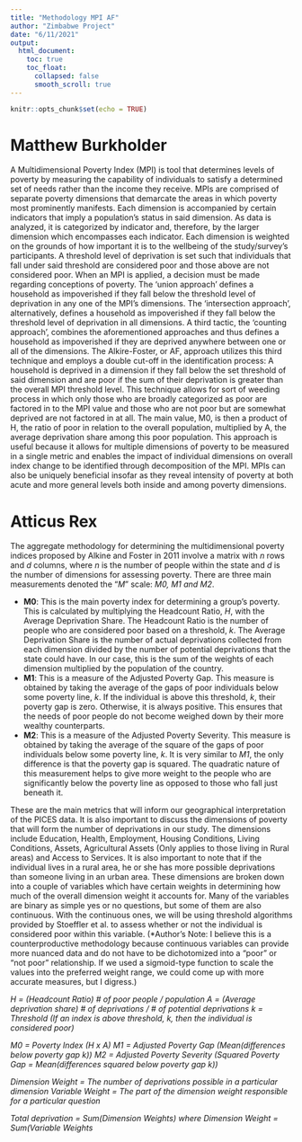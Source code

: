 ```yaml
---
title: "Methodology MPI AF"
author: "Zimbabwe Project"
date: "6/11/2021"
output:
  html_document:
    toc: true
    toc_float:
      collapsed: false
      smooth_scroll: true
---
```


```r
knitr::opts_chunk$set(echo = TRUE)
```


# Matthew Burkholder

A Multidimensional Poverty Index (MPI) is tool that determines levels of poverty by measuring the capability of individuals to satisfy a determined set of needs rather than the income they receive. MPIs are comprised of separate poverty dimensions that demarcate the areas in which poverty most prominently manifests. Each dimension is accompanied by certain indicators that imply a population’s status in said dimension. As data is analyzed, it is categorized by indicator and, therefore, by the larger dimension which encompasses each indicator. Each dimension is weighted on the grounds of how important it is to the wellbeing of the study/survey’s participants. A threshold level of deprivation is set such that individuals that fall under said threshold are considered poor and those above are not considered poor. When an MPI is applied, a decision must be made regarding conceptions of poverty. The ‘union approach’ defines a household as impoverished if they fall below the threshold level of deprivation in any one of the MPI’s dimensions. The ‘intersection approach’, alternatively, defines a household as impoverished if they fall below the threshold level of deprivation in all dimensions. A third tactic, the ‘counting approach’, combines the aforementioned approaches and thus defines a household as impoverished if they are deprived anywhere between one or all of the dimensions. The Alkire-Foster, or AF, approach utilizes this third technique and employs a double cut-off in the identification process: A household is deprived in a dimension if they fall below the set threshold of said dimension and are poor if the sum of their deprivation is greater than the overall MPI threshold level. This technique allows for sort of weeding process in which only those who are broadly categorized as poor are factored in to the MPI value and those who are not poor but are somewhat deprived are not factored in at all. The main value, M0, is then a product of H, the ratio of poor in relation to the overall population, multiplied by A, the average deprivation share among this poor population. This approach is useful because it allows for multiple dimensions of poverty to be measured in a single metric and enables the impact of individual dimensions on overall index change to be identified through decomposition of the MPI. MPIs can also be uniquely beneficial insofar as they reveal intensity of poverty at both acute and more general levels both inside and among poverty dimensions.



# Atticus Rex

The aggregate methodology for determining the multidimensional poverty indices proposed by Alkine and Foster in 2011 involve a matrix with *n* rows and *d* columns, where *n* is the number of people within the state and *d* is the number of dimensions for assessing poverty. There are three main measurements denoted the "*M*" scale: *M0, M1 and M2*. 

* **M0**: This is the main poverty index for determining a group's poverty. This is calculated by multiplying the Headcount Ratio, *H*, with the Average Deprivation Share. The Headcount Ratio is the number of people who are considered poor based on a threshold, *k*. The Average Deprivation Share is the number of actual deprivations collected from each dimension divided by the number of potential deprivations that the state could have. In our case, this is the sum of the weights of each dimension multiplied by the population of the country. 
* **M1**: This is a measure of the Adjusted Poverty Gap. This measure is obtained by taking the average of the gaps of poor individuals below some poverty line, *k*. If the individual is above this threshold, *k*, their poverty gap is zero. Otherwise, it is always positive. This ensures that the needs of poor people do not become weighed down by their more wealthy counterparts. 
* **M2**: This is a measure of the Adjusted Poverty Severity. This measure is obtained by taking the average of the square of the gaps of poor individuals below some poverty line, *k*. It is very similar to *M1*, the only difference is that the poverty gap is squared. The quadratic nature of this measurement helps to give more weight to the people who are significantly below the poverty line as opposed to those who fall just beneath it. 

These are the main metrics that will inform our geographical interpretation of the PICES data. It is also important to discuss the dimensions of poverty that will form the number of deprivations in our study. The dimensions include Education, Health, Employment, Housing Conditions, Living Conditions, Assets, Agricultural Assets (Only applies to those living in Rural areas) and Access to Services. It is also important to note that if the individual lives in a rural area, he or she has more possible deprivations than someone living in an urban area. These dimensions are broken down into a couple of variables which have certain weights in determining how much of the overall dimension weight it accounts for. Many of the variables are binary as simple yes or no questions, but some of them are also continuous. With the continuous ones, we will be using threshold algorithms provided by Stoeffler et al. to assess whether or not the individual is considered poor within this variable. (*Author's Note: I believe this is a counterproductive methodology because continuous variables can provide more nuanced data and do not have to be dichotomized into a "poor" or "not poor" relationship. If we used a sigmoid-type function to scale the values into the preferred weight range, we could come up with more accurate measures, but I digress.) 

*H = (Headcount Ratio) # of poor people / population*
*A = (Average deprivation share) # of deprivations / # of potential deprivations*
*k = Threshold (If an index is above threshold, k, then the individual is considered poor)*

*M0 = Poverty Index (H x A) *
*M1 = Adjusted Poverty Gap (Mean(differences below poverty gap k))*
*M2 = Adjusted Poverty Severity (Squared Poverty Gap = Mean(differences squared below poverty gap k))*

*Dimension Weight = The number of deprivations possible in a particular dimension*
*Variable Weight = The part of the dimension weight responsible for a particular question*

*Total deprivation = Sum(Dimension Weights) where Dimension Weight = Sum(Variable Weights*


